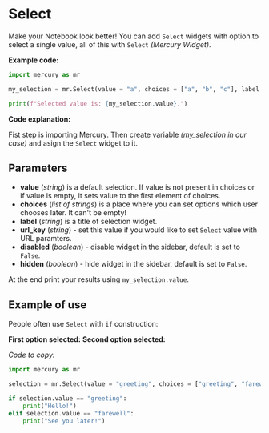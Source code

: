 
# Select

Make your Notebook look better! You can add `Select` widgets with option to select a single value, all of this with `Select` *(Mercury Widget)*.

**Example code:**

```python
import mercury as mr
```
```python
my_selection = mr.Select(value = "a", choices = ["a", "b", "c"], label = "Select option")
```
```python
print(f"Selected value is: {my_selection.value}.")
```

**Code explanation:**

Fist step is importing Mercury. Then create variable *(my_selection in our case)* and asign the `Select` widget to it. 

## Parameters

- **value** (_string_) is a default selection. If value is not present in choices or if value is empty, it sets value to the first element of choices. 
- **choices** (_list of strings_) is a place where you can set options which user chooses later. It can't be empty!
- **label** (_string_) is a title of selection widget. 
- **url_key** (_string_) - set this value if you would like to set `Select` value with URL paramters.
- **disabled** (_boolean_) - disable widget in the sidebar, default is set to `False`.
- **hidden** (_boolean_) - hide widget in the sidebar, default is set to `False`.

At the end print your results using `my_selection.value`.

## Example of use

People often use `Select` with `if` construction:

**First option selected:**
<Screenshot src={firstoptionPng} alt="Code with first option selected" />
**Second option selected:**
<Screenshot src={secondoptionPng} alt="Code with second option selected" />

*Code to copy:*
```python
import mercury as mr
```
```python
selection = mr.Select(value = "greeting", choices = ["greeting", "farewell"], label = "Select option")
```
```python
if selection.value == "greeting":
    print("Hello!")
elif selection.value == "farewell":
    print("See you later!")
```
